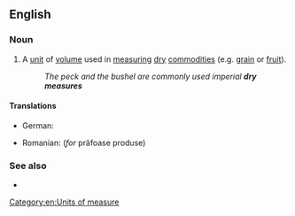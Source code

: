 ==English==

===Noun===
{{en-noun}}

# A [[unit]] of [[volume]] used in [[measure|measuring]] [[dry]] [[commodity|commodities]] (e.g. [[grain]] or [[fruit]]).
#: ''The peck and the bushel are commonly used imperial '''dry measures'''''

====Translations====
{{trans-top|Unit of capacity for measuring dry commodities}}
* German: {{t|de|Trockenmaß|n}}
{{trans-mid}}
* Romanian: {{t|ro|măsură de capacitate|f}} (''for'' prăfoase produse)
{{trans-bottom}}

===See also===
* {{l|en|liquid measure}}

[[Category:en:Units of measure]]